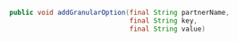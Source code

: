 ```java
public void addGranularOption(final String partnerName,
                              final String key,
                              final String value)
```
